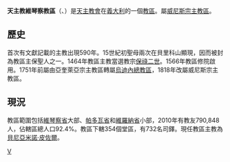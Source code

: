 {{Infobox diocese
|name =維琴察

|jurisdiction = 教區
|latin = Dioecesis Vicentina

|local = 
|border = catholic
|image = Roman Catholic Diocese of Vicenza in Italy.svg
|image_size = 
|image_alt = 
|caption = 教區範圍
|location = [[義大利|義大利]]
|rite = [[羅馬禮|羅馬禮]]
|territory = [[維琴察省|維琴察省]]大部
|population =790,848

|patron =貝里科山聖母、[[聖味噌爵|聖味噌爵]]、[[聖嘉耶當|聖嘉耶當]]
|province = 威尼斯
|established = 不遲於590年
|cathedral = [[聖母領報主教座堂_(維琴察)|聖母領報主教座堂]]
|co-cathedral =
|leadership = 主教 
|website =[http://www.vicenza.chiesacattolica.it/ 官方網頁]
|pope =  
|patriarch= 
|metropolitan =
|ordinary =貝尼亞米諾·皮佐爾

|coadjutor archbishop = 
|coadjutor bishop = 
|auxiliary = 
|emeritus = }}

'''天主教維琴察教區'''（{{lang-la|Dioecesis Vicentina}}、{{lang-it|Diocesi di Vicenza}}）是[[天主教會|天主教會]]在[[義大利|義大利]]的一個[[教區|教區]]。屬[[天主教威尼斯宗主教區|威尼斯宗主教區]]。
==歷史==
首次有文獻記載的主教出現590年。15世紀初聖母兩次在貝里科山顯現，因而被封為教區主保聖人之一。1464年教區主教當選教宗[[保祿二世|保祿二世]]。1566年教區修院啟用。1751年前屬由亞奎萊亞宗主教區轉屬[[天主教烏迪內總教區|烏迪內總教區]]，1818年改屬威尼斯宗主教區。

==現況==
教區範圍包括[[維琴察省|維琴察省]]大部、[[帕多瓦省|帕多瓦省]]和[[維羅納省|維羅納省]]小部，2010年有教友790,848人，佔轄區總人口92.4%。教區下轄354個堂區，有732名司鐸。現任教區主教為[[貝尼亞米諾·皮佐爾|貝尼亞米諾·皮佐爾]]。

[[Category:義大利天主教教區|V]]
{{意大利天主教教區}}